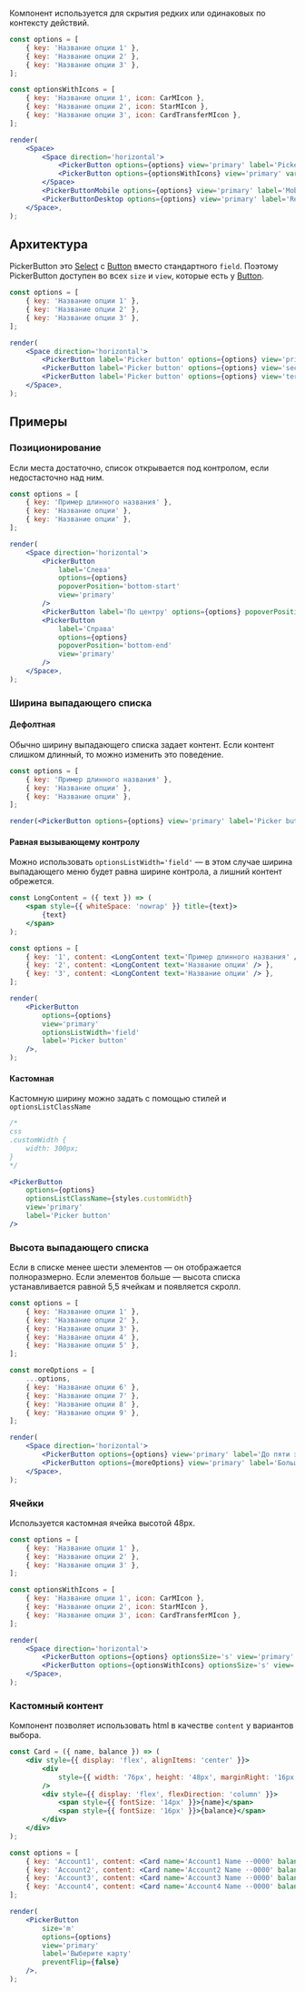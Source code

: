 Компонент используется для скрытия редких или одинаковых по контексту действий.

```jsx live
const options = [
    { key: 'Название опции 1' },
    { key: 'Название опции 2' },
    { key: 'Название опции 3' },
];

const optionsWithIcons = [
    { key: 'Название опции 1', icon: CarMIcon },
    { key: 'Название опции 2', icon: StarMIcon },
    { key: 'Название опции 3', icon: CardTransferMIcon },
];

render(
    <Space>
        <Space direction='horizontal'>
            <PickerButton options={options} view='primary' label='Picker button' />
            <PickerButton options={optionsWithIcons} view='primary' variant='compact' />
        </Space>
        <PickerButtonMobile options={options} view='primary' label='Mobile' />
        <PickerButtonDesktop options={options} view='primary' label='Responsive' />
    </Space>,
);
```

## Архитектура

PickerButton это [Select](/docs/components-forms-selects-select--select) с [Button](/docs/components-actions-button--button) вместо стандартного `field`.
Поэтому PickerButton доступен во всех `size` и `view`, которые есть у [Button](/docs/components-actions-button--button).

```jsx live
const options = [
    { key: 'Название опции 1' },
    { key: 'Название опции 2' },
    { key: 'Название опции 3' },
];

render(
    <Space direction='horizontal'>
        <PickerButton label='Picker button' options={options} view='primary' size='m' />
        <PickerButton label='Picker button' options={options} view='secondary' size='s' />
        <PickerButton label='Picker button' options={options} view='tertiary' size='xxs' />
    </Space>,
);
```

## Примеры

### Позиционирование

Если места достаточно, список открывается под контролом, если недостасточно над ним.

```jsx live
const options = [
    { key: 'Пример длинного названия' },
    { key: 'Название опции' },
    { key: 'Название опции' },
];

render(
    <Space direction='horizontal'>
        <PickerButton
            label='Слева'
            options={options}
            popoverPosition='bottom-start'
            view='primary'
        />
        <PickerButton label='По центру' options={options} popoverPosition='bottom' view='primary' />
        <PickerButton
            label='Справа'
            options={options}
            popoverPosition='bottom-end'
            view='primary'
        />
    </Space>,
);
```

### Ширина выпадающего списка

#### Дефолтная

Обычно ширину выпадающего списка задает контент.
Если контент слишком длинный, то можно изменить это поведение.

```jsx live
const options = [
    { key: 'Пример длинного названия' },
    { key: 'Название опции' },
    { key: 'Название опции' },
];

render(<PickerButton options={options} view='primary' label='Picker button' />);
```

#### Равная вызывающему контролу

Можно использовать `optionsListWidth='field'`
— в этом случае ширина выпадающего меню будет равна ширине контрола, а лишний контент обрежется.

```jsx live
const LongContent = ({ text }) => (
    <span style={{ whiteSpace: 'nowrap' }} title={text}>
        {text}
    </span>
);

const options = [
    { key: '1', content: <LongContent text='Пример длинного названия' /> },
    { key: '2', content: <LongContent text='Название опции' /> },
    { key: '3', content: <LongContent text='Название опции' /> },
];

render(
    <PickerButton
        options={options}
        view='primary'
        optionsListWidth='field'
        label='Picker button'
    />,
);
```

#### Кастомная

Кастомную ширину можно задать с помощью стилей и `optionsListClassName`

```jsx
/*
css
.customWidth {
    width: 300px;
}
*/

<PickerButton
    options={options}
    optionsListClassName={styles.customWidth}
    view='primary'
    label='Picker button'
/>
```

### Высота выпадающего списка

Если в списке менее шести элементов — он отображается полноразмерно.
Если элементов больше — высота списка устанавливается равной 5,5 ячейкам и появляется скролл.

```jsx live
const options = [
    { key: 'Название опции 1' },
    { key: 'Название опции 2' },
    { key: 'Название опции 3' },
    { key: 'Название опции 4' },
    { key: 'Название опции 5' },
];

const moreOptions = [
    ...options,
    { key: 'Название опции 6' },
    { key: 'Название опции 7' },
    { key: 'Название опции 8' },
    { key: 'Название опции 9' },
];

render(
    <Space direction='horizontal'>
        <PickerButton options={options} view='primary' label='До пяти элементов' />
        <PickerButton options={moreOptions} view='primary' label='Больше пяти элементов' />
    </Space>,
);
```

### Ячейки

Используется кастомная ячейка высотой 48рх.

```jsx live
const options = [
    { key: 'Название опции 1' },
    { key: 'Название опции 2' },
    { key: 'Название опции 3' },
];

const optionsWithIcons = [
    { key: 'Название опции 1', icon: CarMIcon },
    { key: 'Название опции 2', icon: StarMIcon },
    { key: 'Название опции 3', icon: CardTransferMIcon },
];

render(
    <Space direction='horizontal'>
        <PickerButton options={options} optionsSize='s' view='primary' label='Без иконки' />
        <PickerButton options={optionsWithIcons} optionsSize='s' view='primary' label='С иконкой' />
    </Space>,
);
```

### Кастомный контент

Компонент позволяет использовать html в качестве `content` у вариантов выбора.

```jsx live
const Card = ({ name, balance }) => (
    <div style={{ display: 'flex', alignItems: 'center' }}>
        <div
            style={{ width: '76px', height: '48px', marginRight: '16px', background: '#E7E9EB' }}
        />
        <div style={{ display: 'flex', flexDirection: 'column' }}>
            <span style={{ fontSize: '14px' }}>{name}</span>
            <span style={{ fontSize: '16px' }}>{balance}</span>
        </div>
    </div>
);

const options = [
    { key: 'Account1', content: <Card name='Account1 Name ··0000' balance='100 000,00 ₽' /> },
    { key: 'Account2', content: <Card name='Account2 Name ··0000' balance='150 000,00 ₽' /> },
    { key: 'Account3', content: <Card name='Account3 Name ··0000' balance='230 000,00 ₽' /> },
    { key: 'Account4', content: <Card name='Account4 Name ··0000' balance='12 000,00 ₽' /> },
];

render(
    <PickerButton
        size='m'
        options={options}
        view='primary'
        label='Выберите карту'
        preventFlip={false}
    />,
);
```
